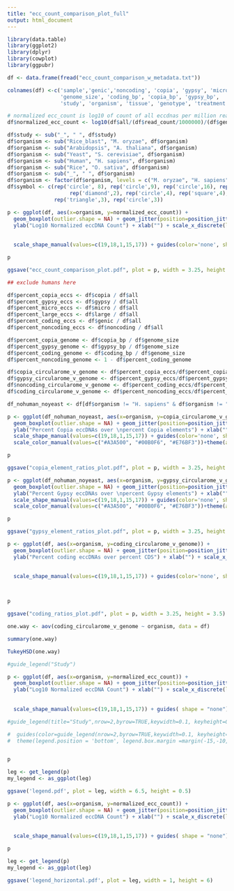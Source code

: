 ```yaml
---
title: "ecc_count_comparison_plot_full"
output: html_document
---
```


```r
library(data.table)
library(ggplot2)
library(dplyr)
library(cowplot)
library(ggpubr)

df <- data.frame(fread("ecc_count_comparison_w_metadata.txt"))

colnames(df) <-c('sample','genic','noncoding', 'copia', 'gypsy', 'micro', 'large', 'all', 'read_count',
                 'genome_size', 'coding_bp', 'copia_bp', 'gypsy_bp',
                 'study', 'organism', 'tissue', 'genotype', 'treatment')

# normalized ecc_count is log10 of count of all eccdnas per million reads per mega basepair
df$normalized_ecc_count <- log10(df$all/(df$read_count/1000000)/(df$genome_size/1000000))

df$study <- sub("_", " ", df$study)
df$organism <- sub("Rice_blast", "M. oryzae", df$organism)
df$organism <- sub("Arabidopsis", "A. thaliana", df$organism)
df$organism <- sub("Yeast", "S. cerevisiae", df$organism)
df$organism <- sub("Human", "H. sapiens", df$organism)
df$organism <- sub("Rice", "O. sativa", df$organism)
df$organism <- sub("_", " ", df$organism)
df$organism <- factor(df$organism, levels = c("M. oryzae", "H. sapiens", "S. cerevisiae", "A. thaliana", "O. sativa"))
df$symbol <- c(rep('circle', 8), rep('circle',9), rep('circle',16), rep('triangle',16), rep('circle',2), rep('empty',2), rep('triangle',3), rep('circle',2),
                    rep('diamond',2), rep('circle',4), rep('square',4), rep('triangle',2), rep('diamond',2), rep('diamond',3), rep('square',3), 
               rep('triangle',3), rep('circle',3))


```

```r


p <- ggplot(df, aes(x=organism, y=normalized_ecc_count)) + 
  geom_boxplot(outlier.shape = NA) + geom_jitter(position=position_jitter(0.2), aes(color=study, shape=symbol)) +
  ylab("Log10 Normalized eccDNA Count") + xlab("") + scale_x_discrete(labels=expression(italic("M. oryzae"), italic("H. sapiens"),
                                                                                      italic("S. cerevisiae"), italic("A. thaliana"),
                                                                                      italic("O. sativa")))+
  scale_shape_manual(values=c(19,18,1,15,17)) + guides(color='none', shape = "none") + coord_flip()+theme(axis.text=element_text(size=6), axis.title=element_text(size=8), legend.title=element_text(size=8))

p

ggsave("ecc_count_comparison_plot.pdf", plot = p, width = 3.25, height = 3.5)


```




```r

## exclude humans here

df$percent_copia_eccs <- df$copia / df$all
df$percent_gypsy_eccs <- df$gypsy / df$all
df$percent_micro_eccs <- df$micro / df$all
df$percent_large_eccs <- df$large / df$all
df$percent_coding_eccs <- df$genic / df$all
df$percent_noncoding_eccs <- df$noncoding / df$all

df$percent_copia_genome <- df$copia_bp / df$genome_size
df$percent_gypsy_genome <- df$gypsy_bp / df$genome_size
df$percent_coding_genome <- df$coding_bp / df$genome_size
df$percent_noncoding_genome <- 1 - df$percent_coding_genome

df$copia_circularome_v_genome <- df$percent_copia_eccs/df$percent_copia_genome
df$gypsy_circularome_v_genome <- df$percent_gypsy_eccs/df$percent_gypsy_genome
df$noncoding_circularome_v_genome <- df$percent_coding_eccs/df$percent_coding_genome
df$coding_circularome_v_genome <- df$percent_noncoding_eccs/df$percent_noncoding_genome

df_nohuman_noyeast <- df[df$organism != "H. sapiens" & df$organism != "S. cerevisiae",]

```

```r



p <- ggplot(df_nohuman_noyeast, aes(x=organism, y=copia_circularome_v_genome)) + 
  geom_boxplot(outlier.shape = NA) + geom_jitter(position=position_jitter(0.2), aes(color=study, shape=symbol)) +
  ylab("Percent Copia eccDNAs over \npercent Copia elements") + xlab("") + scale_x_discrete(labels=expression(italic("M. oryzae"), italic("A. thaliana"), italic("O. sativa")))+
  scale_shape_manual(values=c(19,18,1,15,17)) + guides(color='none', shape = "none") + coord_flip() +
  scale_color_manual(values=c("#A3A500", "#00B0F6", "#E76BF3"))+theme(axis.text=element_text(size=6), axis.title=element_text(size=8), legend.title=element_text(size=8))

p

ggsave("copia_element_ratios_plot.pdf", plot = p, width = 3.25, height = 3)


```

```r

p <- ggplot(df_nohuman_noyeast, aes(x=organism, y=gypsy_circularome_v_genome)) + 
  geom_boxplot(outlier.shape = NA) + geom_jitter(position=position_jitter(0.2), aes(color=study, shape=symbol)) +
  ylab("Percent Gypsy eccDNAs over \npercent Gypsy elements") + xlab("") + scale_x_discrete(labels=expression(italic("M. oryzae"), italic("A. thaliana"), italic("O. sativa")))+
  scale_shape_manual(values=c(19,18,1,15,17)) + guides(color='none', shape = "none") + coord_flip()+
  scale_color_manual(values=c("#A3A500", "#00B0F6", "#E76BF3"))+theme(axis.text=element_text(size=6), axis.title=element_text(size=8), legend.title=element_text(size=8))

p

ggsave("gypsy_element_ratios_plot.pdf", plot = p, width = 3.25, height = 3)


```

```r

p <- ggplot(df, aes(x=organism, y=coding_circularome_v_genome)) + 
  geom_boxplot(outlier.shape = NA) + geom_jitter(position=position_jitter(0.2), aes(color=study, shape=symbol)) +
  ylab("Percent coding eccDNAs over percent CDS") + xlab("") + scale_x_discrete(labels=expression(italic("M. oryzae"), italic("H. sapiens"),
                                                                                      italic("S. cerevisiae"), italic("A. thaliana"),
                                                                                      italic("O. sativa")))+
  scale_shape_manual(values=c(19,18,1,15,17)) + guides(color='none', shape = "none") + coord_flip()+theme(axis.text=element_text(size=6), axis.title=element_text(size=8), legend.title=element_text(size=8))



p

ggsave("coding_ratios_plot.pdf", plot = p, width = 3.25, height = 3.5)


```


```r
one.way <- aov(coding_circularome_v_genome ~ organism, data = df)

summary(one.way)

TukeyHSD(one.way)

```



```r

#guide_legend("Study")

p <- ggplot(df, aes(x=organism, y=normalized_ecc_count)) + 
  geom_boxplot(outlier.shape = NA) + geom_jitter(position=position_jitter(0.2), aes(color=study, shape=symbol)) +
  ylab("Log10 Normalized eccDNA Count") + xlab("") + scale_x_discrete(labels=expression(italic("M. oryzae"), italic("H. sapiens"),
                                                                                      italic("S. cerevisiae"), italic("A. thaliana"),
                                                                                      italic("O. sativa")))+
  scale_shape_manual(values=c(19,18,1,15,17)) + guides( shape = "none") + coord_flip()+theme(axis.text=element_text(size=6), axis.title=element_text(size=8), legend.title=element_text(size=8), legend.position = 'bottom') + guides(color = guide_legend(title="Study",nrow=1,byrow=TRUE,keywidth=0.1, keyheight=0.1, default.unit='inch'))

#guide_legend(title="Study",nrow=2,byrow=TRUE,keywidth=0.1, keyheight=0.1, default.unit='inch'),

#  guides(color=guide_legend(nrow=2,byrow=TRUE,keywidth=0.1, keyheight=0.1, default.unit='inch')) +
#  theme(legend.position = 'bottom', legend.box.margin =margin(-15,-10,0,-10))


p

leg <- get_legend(p)
my_legend <- as_ggplot(leg)

ggsave('legend.pdf', plot = leg, width = 6.5, height = 0.5)

```


```r

p <- ggplot(df, aes(x=organism, y=normalized_ecc_count)) + 
  geom_boxplot(outlier.shape = NA) + geom_jitter(position=position_jitter(0.2), aes(color=study, shape=symbol)) +
  ylab("Log10 Normalized eccDNA Count") + xlab("") + scale_x_discrete(labels=expression(italic("M. oryzae"), italic("H. sapiens"),
                                                                                      italic("S. cerevisiae"), italic("A. thaliana"),
                                                                                      italic("O. sativa")))+
  scale_shape_manual(values=c(19,18,1,15,17)) + guides( shape = "none") + coord_flip()+theme(axis.text=element_text(size=6), axis.title=element_text(size=8), legend.title=element_text(size=8)) + guides(color = guide_legend(title="Study",nrow=5,byrow=TRUE,keywidth=0.1, keyheight=0.1, default.unit='inch'))

p

leg <- get_legend(p)
my_legend <- as_ggplot(leg)

ggsave('legend_horizontal.pdf', plot = leg, width = 1, height = 6)

```

